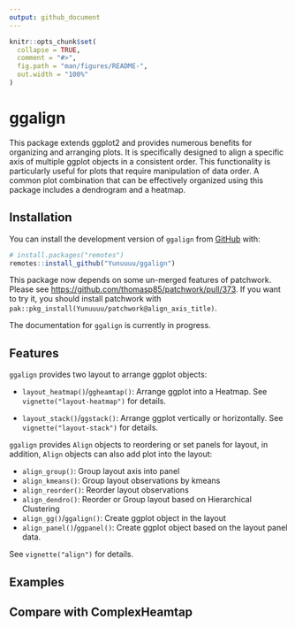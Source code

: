 ```yaml
---
output: github_document
---
```


<!-- README.md is generated from README.Rmd. Please edit that file -->

```r
knitr::opts_chunk$set(
  collapse = TRUE,
  comment = "#>",
  fig.path = "man/figures/README-",
  out.width = "100%"
)
```

# ggalign
This package extends ggplot2 and provides numerous benefits for organizing and
arranging plots. It is specifically designed to align a specific axis of
multiple ggplot objects in a consistent order. This functionality is
particularly useful for plots that require manipulation of data order. A common
plot combination that can be effectively organized using this package includes a
dendrogram and a heatmap.

## Installation

You can install the development version of `ggalign` from [GitHub](https://github.com/) with:

```r
# install.packages("remotes")
remotes::install_github("Yunuuuu/ggalign")
```

This package now depends on some un-merged features of patchwork. Please see
<https://github.com/thomasp85/patchwork/pull/373>. If you want to try it, you
should install patchwork with
`pak::pkg_install(Yunuuuu/patchwork@align_axis_title)`.

The documentation for `ggalign` is currently in progress.

## Features
`ggalign` provides two layout to arrange ggplot objects:

  - `layout_heatmap()`/`ggheamtap()`: Arrange ggplot into a Heatmap. See
  `vignette("layout-heatmap")` for details.

  - `layout_stack()`/`ggstack()`: Arrange ggplot vertically or horizontally. See
  `vignette("layout-stack")` for details.

`ggalign` provides `Align` objects to reordering or set panels for layout, in
addition, `Align` objects can also add plot into the layout:

  - `align_group()`: Group layout axis into panel
  - `align_kmeans()`: Group layout observations by kmeans
  - `align_reorder()`: Reorder layout observations
  - `align_dendro()`: Reorder or Group layout based on Hierarchical Clustering
  - `align_gg()`/`ggalign()`: Create ggplot object in the layout
  - `align_panel()`/`ggpanel()`: Create ggplot object based on the layout panel
    data.

See `vignette("align")` for details.

## Examples


## Compare with ComplexHeamtap
